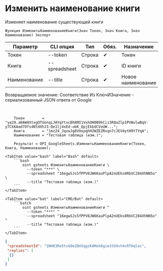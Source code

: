 ﻿---
sidebar_position: 3
description: Изменить наименование книги и другие функции для работы с Google Sheets в Открытом пакете интеграций - бесплатной open-source библиотеке интеграций для 1С:Предприятие 8, OneScript и CLI
keywords: [1C, 1С, 1С:Предприятие, 1С:Предприятие 8.3, API, Интеграция, Сервисы, Обмен, OneScript, CLI, Google Sheets]
---


# Изменить наименование книги
 Изменяет наименование существующей книги



`Функция ИзменитьНаименованиеКниги(Знач Токен, Знач Книга, Знач Наименование) Экспорт`

  | Параметр | CLI опция | Тип | Обяз. | Назначение |
  |-|-|-|-|-|
  | Токен | --token | Строка | &#x2714; | Токен |
  | Книга | --spreadsheet | Строка | &#x2714; | ID книги |
  | Наименование | --title | Строка | &#x2714; | Новое наименование |

  
  Возвращаемое значение:   Соответствие Из КлючИЗначение - сериализованный JSON ответа от Google

<br/>




```bsl title="Пример использования для 1С:Предприятие/OneScript"
    Токен        = "ya29.a0AW4XtxgOTUonqiJAYqYtxcBh8MI1VxhOH0B9hCii3RQaZlp1PVWulwBqV-y7CkKAad7Ofs4NlHXhJ3-Qe1lj4xEd-ubK_QpjEkbdCVoUW...";
    Книга        = "1mzZ4_JqvwJg8VmxpqhH2WZEZRxqn7cJEV4ytH9tTYqA";
    Наименование = "Тестовая таблица (изм.)";

    Результат = OPI_GoogleSheets.ИзменитьНаименованиеКниги(Токен, Книга, Наименование);
```
    

 <Tabs>
  
    <TabItem value="bash" label="Bash" default>
        ```bash
            oint gsheets ИзменитьНаименованиеКниги \
              --token "***" \
              --spreadsheet "16egwSJs5fPPV8JW6KauPlpA2nUEks8RbVC284XhNN5o" \
              --title "Тестовая таблица (изм.)"
        ```
    </TabItem>
  
    <TabItem value="bat" label="CMD/Bat" default>
        ```batch
            oint gsheets ИзменитьНаименованиеКниги ^
              --token "***" ^
              --spreadsheet "16egwSJs5fPPV8JW6KauPlpA2nUEks8RbVC284XhNN5o" ^
              --title "Тестовая таблица (изм.)"
        ```
    </TabItem>
</Tabs>


```json title="Результат"
{
 "spreadsheetId": "1NH03Re5tvG0eZ8H3qgzKAMok6gim33SHvV4cRTHqlac",
 "replies": [
  {}
 ]
}
```
